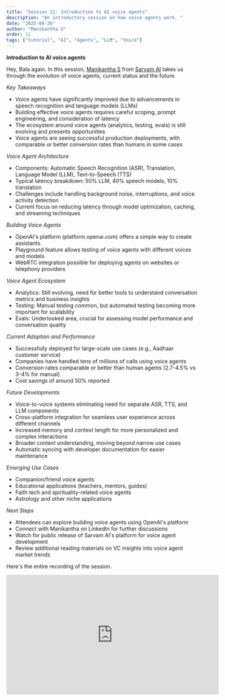 ```yaml
---
title: "Session 11: Introduction to AI voice agents"
description: "An introductory session on how voice agents work. "
date: "2025-04-26"
author: "Manikantha S"
order: 11
tags: ["tutorial", "AI", "Agents", "LLM", "Voice"]
---
```


**Introduction to AI voice agents**

Hey, Bala again. In this session, [Manikantha S](https://www.linkedin.com/in/manikantha/) from [Sarvam AI](sarvam.ai) takes us through the evolution of voice agents, current status and the future.

*Key Takeaways*
- Voice agents have significantly improved due to advancements in speech recognition and language models (LLMs)
- Building effective voice agents requires careful scoping, prompt engineering, and consideration of latency
- The ecosystem around voice agents (analytics, testing, evals) is still evolving and presents opportunities
- Voice agents are seeing successful production deployments, with comparable or better conversion rates than humans in some cases

*Voice Agent Architecture*
- Components: Automatic Speech Recognition (ASR), Translation, Language Model (LLM), Text-to-Speech (TTS)
- Typical latency breakdown: 50% LLM, 40% speech models, 10% translation
- Challenges include handling background noise, interruptions, and voice activity detection
- Current focus on reducing latency through model optimization, caching, and streaming techniques

*Building Voice Agents*
- OpenAI's platform (platform.openai.com) offers a simple way to create assistants
- Playground feature allows testing of voice agents with different voices and models
- WebRTC integration possible for deploying agents on websites or telephony providers

*Voice Agent Ecosystem*
- Analytics: Still evolving, need for better tools to understand conversation metrics and business insights
- Testing: Manual testing common, but automated testing becoming more important for scalability
- Evals: Underlooked area, crucial for assessing model performance and conversation quality

*Current Adoption and Performance*
- Successfully deployed for large-scale use cases (e.g., Aadhaar customer service)
- Companies have handled tens of millions of calls using voice agents
- Conversion rates comparable or better than human agents (2.7-4.5% vs 3-4% for manual)
- Cost savings of around 50% reported

*Future Developments*
- Voice-to-voice systems eliminating need for separate ASR, TTS, and LLM components
- Cross-platform integration for seamless user experience across different channels
- Increased memory and context length for more personalized and complex interactions
- Broader context understanding, moving beyond narrow use cases
- Automatic syncing with developer documentation for easier maintenance

*Emerging Use Cases*
- Companion/friend voice agents
- Educational applications (teachers, mentors, guides)
- Faith tech and spirituality-related voice agents
- Astrology and other niche applications

*Next Steps*
- Attendees can explore building voice agents using OpenAI's platform
- Connect with Manikantha on LinkedIn for further discussions
- Watch for public release of Sarvam AI's platform for voice agent development
- Review additional reading materials on VC insights into voice agent market trends

Here's the entire recording of the session.

<div style={{ display: 'flex', justifyContent: 'center', margin: '2rem 0' }}>
  <iframe 
    width="560" 
    height="315" 
    src="https://www.youtube.com/embed/CAnNnCLQKi0" 
    title="Applied AI Session 11: Introduction to AI voice agents" 
    frameBorder="0" 
    allow="accelerometer; autoplay; clipboard-write; encrypted-media; gyroscope; picture-in-picture" 
    allowFullScreen
  ></iframe>
</div>
